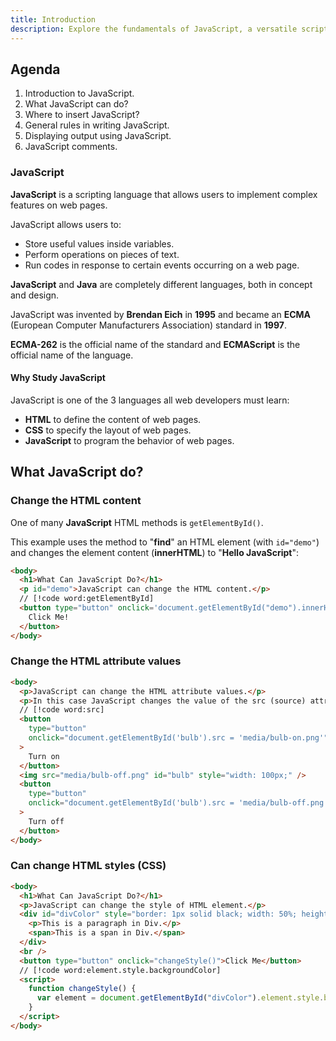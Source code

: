 ```yaml
---
title: Introduction
description: Explore the fundamentals of JavaScript, a versatile scripting language for web development. Learn its syntax, key concepts, and how to integrate it into HTML
---
```


## Agenda
1. Introduction to JavaScript.
2. What JavaScript can do?
3. Where to insert JavaScript?
4. General rules in writing JavaScript.
5. Displaying output using JavaScript.
6. JavaScript comments.

### JavaScript

**JavaScript** is a scripting language that allows users to implement complex features on web pages.

JavaScript allows users to:
  - Store useful values inside variables.
  - Perform operations on pieces of text.
  - Run codes in response to certain events occurring on a web page.

**JavaScript** and **Java** are completely different languages, both in concept and design.

JavaScript was invented by **Brendan Eich** in **1995** and became an **ECMA** (European Computer Manufacturers Association) standard in **1997**.

**ECMA-262** is the official name of the standard and **ECMAScript** is the official name of the language.

<Callout type="none">

#### Why Study JavaScript

JavaScript is one of the 3 languages all web developers must learn:
  - **HTML** to define the content of web pages.
  - **CSS** to specify the layout of web pages.
  - **JavaScript** to program the behavior of web pages.

</Callout>

## What JavaScript do?

### Change the HTML content

One of many **JavaScript** HTML methods is `getElementById()`.

This example uses the method to "**find**" an HTML element (with `id="demo"`) and changes the element content (**innerHTML**) to "**Hello JavaScript**":

```html
<body>
  <h1>What Can JavaScript Do?</h1>
  <p id="demo">JavaScript can change the HTML content.</p>
  // [!code word:getElementById]
  <button type="button" onclick='document.getElementById("demo").innerHTML = "Hello JavaScript!"'>
    Click Me!
  </button>
</body>
```

### Change the HTML attribute values

```html
<body>
  <p>JavaScript can change the HTML attribute values.</p>
  <p>In this case JavaScript changes the value of the src (source) attribute of an image.</p>
  // [!code word:src]
  <button 
    type="button"
    onclick="document.getElementById('bulb').src = 'media/bulb-on.png'"
  >
    Turn on
  </button>
  <img src="media/bulb-off.png" id="bulb" style="width: 100px;" />
  <button 
    type="button"
    onclick="document.getElementById('bulb').src = 'media/bulb-off.png'"
  >
    Turn off
  </button>
</body>
```

### Can change HTML styles (CSS)

```html
<body>
  <h1>What Can JavaScript Do?</h1>
  <p>JavaScript can change the style of HTML element.</p>
  <div id="divColor" style="border: 1px solid black; width: 50%; height: 100px;">
    <p>This is a paragraph in Div.</p>
    <span>This is a span in Div.</span>
  </div>
  <br />
  <button type="button" onclick="changeStyle()">Click Me</button>
  // [!code word:element.style.backgroundColor]
  <script>
    function changeStyle() {
      var element = document.getElementById("divColor").element.style.backgroundColor = "#ff0000";
    }
  </script>
</body>
```
